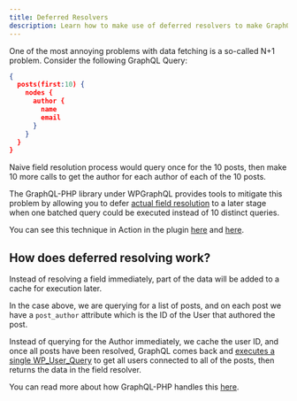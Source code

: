 ```yaml
---
title: Deferred Resolvers
description: Learn how to make use of deferred resolvers to make GraphQL requests more efficient
---
```


One of the most annoying problems with data fetching is a so-called N+1 problem. Consider the
following GraphQL Query:

```json
{
  posts(first:10) {
    nodes {
      author {
        name
        email
      }
    }
  }
}
```

Naive field resolution process would query once for the 10 posts, then make 10 more calls to get
the author for each author of each of the 10 posts.

The GraphQL-PHP library under WPGraphQL provides tools to mitigate this problem by allowing you to
defer [actual field resolution](http://webonyx.github.io/graphql-php/data-fetching/#solving-n1-problem)
to a later stage when one batched query could be executed instead of 10 distinct queries.

You can see this technique in Action in the plugin [here](https://github.com/wp-graphql/wp-graphql/blob/03387b610b54a462f081928dbf4c22abd84e737a/src/Data/DataSource.php#L354-L373)
and [here](https://github.com/wp-graphql/wp-graphql/search?utf8=%E2%9C%93&q=resolve_user&type=).

## How does deferred resolving work?
Instead of resolving a field immediately, part of the data will be added to a cache for execution
later.

In the case above, we are querying for a list of posts, and on each post we have a `post_author`
attribute which is the ID of the User that authored the post.

Instead of querying for the Author immediately, we cache the user ID, and once all posts have been
resolved, GraphQL comes back and [executes a single WP_User_Query](https://github.com/wp-graphql/wp-graphql/blob/develop/src/Data/Loader.php#L131-L154)
to get all users connected to all of the posts, then returns the data in the field resolver.

You can read more about how GraphQL-PHP handles this [here](http://webonyx.github.io/graphql-php/data-fetching/#solving-n1-problem).

